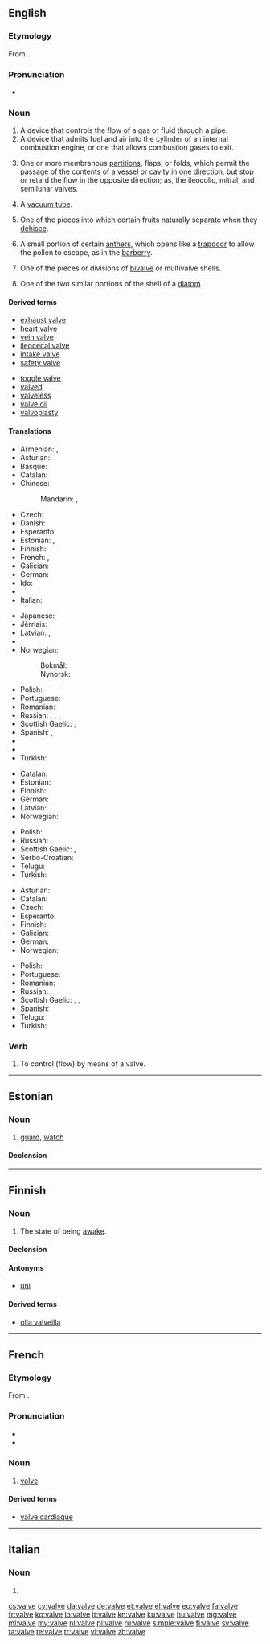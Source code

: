 ==English==

{{wikipedia}}

===Etymology===
From {{etyl|la|en}} {{term|valva|lang=la}}.

===Pronunciation===
* {{IPA|/ˈvælv/}}

===Noun===
{{en-noun}}

# A device that controls the flow of a gas or fluid through a pipe.
# A device that admits fuel and air into the cylinder of an internal combustion engine, or one that allows combustion gases to exit.
# {{context|anatomy|lang=en}} One or more membranous [[partition]]s, flaps, or folds, which permit the passage of the contents of a vessel or [[cavity]] in one direction, but stop or retard the flow in the opposite direction; as, the ileocolic, mitral, and semilunar valves.
# {{context|British|lang=en}} A [[vacuum tube]].
# {{context|botany|lang=en}} One of the pieces into which certain fruits naturally separate when they [[dehisce]].
# {{context|botany|lang=en}} A small portion of certain [[anther]]s, which opens like a [[trapdoor]] to allow the pollen to escape, as in the [[barberry]].
# {{context|biology|lang=en}} One of the pieces or divisions of [[bivalve]] or multivalve shells.
# {{context|biology|lang=en}} One of the two similar portions of the shell of a [[diatom]].

====Derived terms====
{{top2}}
* [[exhaust valve]]
* [[heart valve]]
* [[vein valve]]
* [[ileocecal valve]]
* [[intake valve]]
* [[safety valve]]
{{mid2}}
* [[toggle valve]]
* [[valved]]
* [[valveless]]
* [[valve oil]]
* [[valvoplasty]]
{{bottom}}

====Translations====
{{trans-top|device that controls flow of gas or fluid}}
* Armenian: {{t|hy|փական|sc=Armn}}, {{t|hy|կափույր|sc=Armn}}
* Asturian: {{t|ast|válvula|f}}
* Basque: {{t|eu|balbula}}
* Catalan: {{t|ca|vàlvula|f}}
* Chinese:
*: Mandarin: {{t+|cmn|閥門|sc=Hani}}, {{t|cmn|阀门|tr=fámén|sc=Hani}}
* Czech: {{t|cs|ventil|m}}
* Danish: {{t|da|ventil|c}}
* Esperanto: {{t|eo|valvo}}
* Estonian: {{t|et|ventiil}}, {{t|et|klapp}}
* Finnish: {{t+|fi|venttiili}}
* French: {{t+|fr|clapet|m}}, {{t+|fr|soupape|f}}
* Galician: {{t|gl|válvula|f}}
* German: {{t+|de|Ventil|n}}
* Ido: {{t+|io|valvo}}
* {{trreq|id}}
* Italian: {{t+|it|valvola|f}}
{{trans-mid}}
* Japanese: {{t|ja|バルブ|tr=barubu|sc=Jpan}}
* Jèrriais: {{t|roa-jer|cliavette|f}}
* Latvian: {{t|lv|ventilis|m}}, {{t|lv|krāns|m}}
* {{trreq|luy}}
* Norwegian:
*: Bokmål: {{t|nb|ventil|m}}
*: Nynorsk: {{t|nn|ventil|m}}
* Polish: {{t+|pl|zawór|m}}
* Portuguese: {{t+|pt|válvula|f}}
* Romanian: {{t+|ro|ventil|n}}
* Russian: {{t+|ru|вентиль|m|tr=véntilʹ}}, {{t+|ru|клапан|m|tr=klápan}}, {{t+|ru|задвижка|f|tr=zadvížka}}, {{t+|ru|заслонка|f|tr=zaslónka|sc=Cyrl}}
* Scottish Gaelic: {{t|gd|cìochag|f}}, {{t|gd|pìob-chòmhla|f}}
* Spanish: {{t+|es|válvula|f}}, {{t+|es|llave|f}}
* {{trreq|ta}}
* {{trreq|te}}
* Turkish: {{t+|tr|supap}}
{{trans-bottom}}

{{trans-top|device in an internal combustion engine}}
* Catalan: {{t|ca|vàlvula|f}}
* Estonian: {{t|et|klapp}}
* Finnish: {{t+|fi|venttiili}}
* German: {{t+|de|Ventil|n}}
* Latvian: {{t|lv|vārsts|m}}
* Norwegian: {{t|no|ventil|m}}
{{trans-mid}}
* Polish: {{t+|pl|zawór|m}}
* Russian: {{t+|ru|клапан|m|tr=klápan}}
* Scottish Gaelic: {{t|gd|cìochag|f}}, {{t|gd|pìob-chòmhla|f}}
* Serbo-Croatian: {{t|sh|ventil|m}}
* Telugu: {{t|te|కొలిమితిత్తి యొక్క మూత|tr=kolimititti yokka moota|sc=Telu}}
* Turkish: {{t+|tr|supap}}
{{trans-bottom}}

{{trans-top|in anatomy}}
* Asturian: {{t|ast|válvula|f}}
* Catalan: {{t|ca|vàlvula|f}}
* Czech: {{t|cs|chlopeň|f}}
* Esperanto: {{t|eo|valvo}}
* Finnish: {{t+|fi|läppä}}
* Galician: {{t|gl|válvula|f}}
* German: {{t+|de|Klappe|f}}
* Norwegian: {{t|no|klaff|m}}
{{trans-mid}}
* Polish: {{t|pl|zastawka|f}}
* Portuguese: {{t+|pt|válvula|f}}
* Romanian: {{t+|ro|valvă|f}}
* Russian: {{t+|ru|клапан|m|tr=klápan}}
* Scottish Gaelic: {{t|gd|cìochag|f}}, {{t|gd|pìob-chòmhla|f}}, {{t|gd|duilleag-dhoras}}
* Spanish: {{t+|es|válvula|f}}
* Telugu: {{t+|te|కవాటము|tr=kavaaTamu|sc=Telu}}
* Turkish: {{t+|tr|kapak}}
{{trans-bottom}}

{{trans-see|vacuum tube}}

===Verb===
{{en-verb|valv|ing}}

# {{context|transitive|lang=en}} To control (flow) by means of a valve.

----

==Estonian==

===Noun===
{{et-noun|valve|valvet}}

# [[guard]], [[watch]]

====Declension====
{{rfinfl|et|noun}}

----

==Finnish==

===Noun===
{{head|fi|noun}}

# The state of being [[awake]].

====Declension====
{{fi-decl-hame|valv}}

====Antonyms====
* [[uni]]

====Derived terms====
* [[olla valveilla]]

----

==French==

===Etymology===
From {{etyl|la|fr}} {{term|valva|lang=la}}.

===Pronunciation===
* {{audio|Fr-valve.ogg|audio}}
* {{IPA|/valv/|lang=fr}}

===Noun===
{{fr-noun|f}}

# [[#Noun|valve]]

====Derived terms====
* [[valve cardiaque]]

----

==Italian==

===Noun===
{{head|it|plural}} {{g|f}}

# {{plural of|valva|lang=it}}

[[cs:valve]]
[[cy:valve]]
[[da:valve]]
[[de:valve]]
[[et:valve]]
[[el:valve]]
[[eo:valve]]
[[fa:valve]]
[[fr:valve]]
[[ko:valve]]
[[io:valve]]
[[it:valve]]
[[kn:valve]]
[[ku:valve]]
[[hu:valve]]
[[mg:valve]]
[[ml:valve]]
[[my:valve]]
[[nl:valve]]
[[pl:valve]]
[[ru:valve]]
[[simple:valve]]
[[fi:valve]]
[[sv:valve]]
[[ta:valve]]
[[te:valve]]
[[tr:valve]]
[[vi:valve]]
[[zh:valve]]